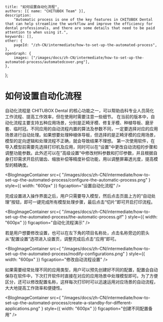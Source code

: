 	title: "如何设置自动化流程",
	authors: [{ name: "CHITUBOX Team" }],
	description:
		"Automatic process is one of the key features in CHITUBOX Dental that can help streamline the workflow and improve the efficiency for dental professionals, and there are some details that need to be paid attention to when using it.",
	keywords: [],
	other: {
		pageId: "/zh-CN/intermediate/how-to-set-up-the-automated-process",
	},
	openGraph: {
		images: ["/images/docs/zh-CN/intermediate/how-to-set-up-the-automated-process/automatedcover.png"],
	},
};

# 如何设置自动化流程

自动化流程是 CHITUBOX Dental 的核心功能之一，可以帮助齿科专业人员简化工作流程、提高工作效率，但在使用时需要注意一些细节。
在当前的版本中，自动化流程主要支持五种应用场景，分别是正畸牙模、修复牙模、种植导板、磨牙套、临时冠。不同应用的自动流程内置的算法及参数不同，一定要选择对应的应用场景进行自动处理。如果想要处理种植体导板，但选择的是正畸牙模的应用场景，模型的定向逻辑和处理流程不正确，就会导致结果不理想。
第一次使用软件，在导入模型前需要先选择打印机及应用，同时可以在“设置”中更改自动流程的步骤和调整功能参数。此外还可以在”高级设置“中修改材料参数和打印参数，并且根据自身打印需求开启抗锯齿、缩放补偿等精度补偿功能，用以调整屏幕透光度，提高模型的精确度。

<BlogImageContainer
	src={
		"/images/docs/zh-CN/intermediate/how-to-set-up-the-automated-process/configure-the-automatic-process.png"
	}
	style={{ width: "600px" }}
	figcaption="设置自动化流程"
/>

完成设置进入操作界面之后，用户只需要导入模型，然后点击页面上方的“自动处理”按钮，即可一键完成所有模型处理步骤，最后点击“切片”即可开启打印流程。

<BlogImageContainer
	src={
		"/images/docs/zh-CN/intermediate/how-to-set-up-the-automated-process/the-automatic-process.gif"
	}
	style={{ width: "600px" }}
	figcaption="自动化流程演示"
/>

若是用户想要修改设置，也可以在左下角的项目名称处，点击名称旁边的箭头从“配置设置”选项进入设置页，调整完成后点击“应用”即可。

<BlogImageContainer
	src={
		"/images/docs/zh-CN/intermediate/how-to-set-up-the-automated-process/modify-configurations.png"
	}
	style={{ width: "600px" }}
	figcaption="修改自动流程设置"
/>

如果需要经常处理不同的应用类型，用户可以预先创建好不同的配置，配置会自动保存在软件中，下次打开软件时直接在对应的应用场景中处理模型即可。为了方便区分，还可以修改配置名称，这样每次打印时可以迅速运用对应场景的自动流程，大大地提高工作效率和便捷性。

<BlogImageContainer
	src={
		"/images/docs/zh-CN/intermediate/how-to-set-up-the-automated-process/create-a-standby-for-different-applications.png"
	}
	style={{ width: "600px" }}
	figcaption="创建不同配置备用"
/>
